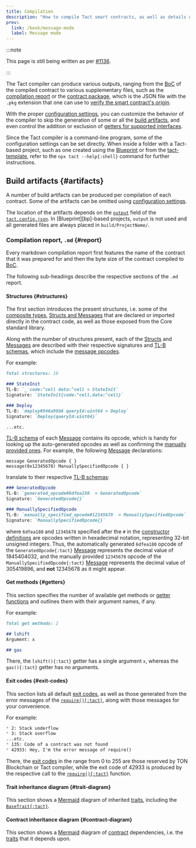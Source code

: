 ```yaml
---
title: Compilation
description: "How to compile Tact smart contracts, as well as details on the build artifacts that are provided."
prev:
  link: /book/message-mode
  label: Message mode
---
```



:::note

  This page is still being written as per [#1136](https://github.com/tact-lang/tact/issues/1136).

:::

The Tact compiler can produce various outputs, ranging from the [BoC](/book/cells#cells-boc) of the compiled contract to various supplementary files, such as the [compilation report](#report) or the [contract package](/ref/evolution/otp-006), which is the JSON file with the `.pkg` extension that one can use to [verify the smart contract's origin](https://verifier.ton.org).

With the proper [configuration settings](/book/config), you can customize the behavior of the compiler to skip the generation of some or all the [build artifacts](#artifacts), and even control the addition or exclusion of [getters for supported interfaces](/book/contracts#interfaces).

Since the Tact compiler is a command-line program, some of the configuration settings can be set directly. When inside a folder with a Tact-based project, such as one created using the [Blueprint](https://github.com/ton-org/blueprint) or from the [tact-template](https://github.com/tact-lang/tact-template), refer to the `npx tact --help{:shell}` command for further instructions.

## Build artifacts {#artifacts}

A number of build artifacts can be produced per compilation of each contract. Some of the artifacts can be omitted using [configuration settings](/book/config).

The location of the artifacts depends on the [`output`](/book/config#projects-output) field of the [`tact.config.json`](/book/config). In [Blueprint][bp]-based projects, `output` is not used and all generated files are always placed in `build/ProjectName/`.

### Compilation report, `.md` {#report}

Every markdown compilation report first features the name of the contract that it was prepared for and then the byte size of the contract compiled to [BoC](/book/cells#cells-boc).

The following sub-headings describe the respective sections of the `.md` report.

#### Structures {#structures}

<Badge text="Written as '# Types' prior to Tact 1.6" variant="tip" size="medium"/><p/>

The first section introduces the present structures, i.e. some of the [composite types](/book/types#composite-types), [Structs and Messages](/book/structs-and-messages) that are declared or imported directly in the contract code, as well as those exposed from the Core standard library.

Along with the number of structures present, each of the [Structs][struct] and [Messages][message] are described with their respective signatures and [TL-B schemas][tlb], which include the [message opcodes](/book/structs-and-messages#message-opcodes).

For example:

```md
Total structures: 10

### StateInit
TL-B: `_ code:^cell data:^cell = StateInit`
Signature: `StateInit{code:^cell,data:^cell}`

### Deploy
TL-B: `deploy#946a98b6 queryId:uint64 = Deploy`
Signature: `Deploy{queryId:uint64}`

...etc.
```

[TL-B schema][tlb] of each [Message][message] contains its opcode, which is handy for looking up the auto-generated opcodes as well as confirming the [manually provided ones](/book/structs-and-messages#message-opcodes). For example, the following [Message][message] declarations:

```tact
message GeneratedOpcode { }
message(0x12345678) ManuallySpecifiedOpcode { }
```

translate to their respective [TL-B schemas][tlb]:

```md
### GeneratedOpcode
TL-B: `generated_opcode#6dfea180  = GeneratedOpcode`
Signature: `GeneratedOpcode{}`

### ManuallySpecifiedOpcode
TL-B: `manually_specified_opcode#12345678  = ManuallySpecifiedOpcode`
Signature: `ManuallySpecifiedOpcode{}`
```

where `6dfea180` and `12345678` specified after the `#` in the [constructor definitions](https://docs.ton.org/v3/documentation/data-formats/tlb/tl-b-language#constructors) are opcodes written in hexadecimal notation, representing $32$-bit unsigned integers. Thus, the automatically generated `6dfea180` opcode of the `GeneratedOpcode{:tact}` [Message][message] represents the decimal value of $1845404032$, and the manually provided `12345678` opcode of the `ManuallySpecifiedOpcode{:tact}` [Message][message] represents the decimal value of $305419896$, and **not** $12345678$ as it might appear.

#### Get methods {#getters}

This section specifies the number of available get methods or [getter functions](/book/functions#getter-functions) and outlines them with their argument names, if any.

For example:

```md
Total get methods: 2

## lshift
Argument: x

## gas
```

There, the `lshift(){:tact}` getter has a single argument `x`, whereas the `gas(){:tact}` getter has no arguments.

#### Exit codes {#exit-codes}

This section lists all default [exit codes](/book/exit-codes), as well as those generated from the error messages of the [`require(){:tact}`](/ref/core-debug#require), along with those messages for your convenience.

For example:

```md
* 2: Stack underflow
* 3: Stack overflow
...etc.
* 135: Code of a contract was not found
* 42933: Hey, I'm the error message of require()
```

There, the [exit codes](/book/exit-codes) in the range from $0$ to $255$ are those reserved by TON Blockchain or Tact compiler, while the exit code of $42933$ is produced by the respective call to the [`require(){:tact}`](/ref/core-debug#require) function.

#### Trait inheritance diagram {#trait-diagram}

This section shows a [Mermaid][mm] diagram of inherited [traits](/book/types#traits), including the [`BaseTrait{:tact}`](/ref/core-base).

#### Contract inheritance diagram {#contract-diagram}

This section shows a [Mermaid][mm] diagram of [contract](/book/contracts) dependencies, i.e. the [traits](/book/types#traits) that it depends upon.

[struct]: /book/structs-and-messages#structs
[message]: /book/structs-and-messages#messages

[tlb]: https://docs.ton.org/develop/data-formats/tl-b-language
[mm]: https://mermaid.js.org/
